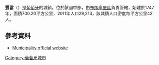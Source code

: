 {{Coord|40|8|N|7|30|W|display=title}}

'''豐當'''（{{lang-pt|Fundão}}）是[[葡萄牙|葡萄牙]]的城鎮，位於該國中部，由[[布朗庫堡區|布朗庫堡區]]負責管轄，始建於1747年，面積700.20平方公里，2011年人口29,213，該城鎮人口密度每平方公里42人。

==參考資料==
*[http://www.cm-fundao.pt Municipality official website]{{Wayback|url=http://www.cm-fundao.pt/ |date=20200727151701 }}

{{Portugal-geo-stub}}
[[Category:葡萄牙城市|Category:葡萄牙城市]]